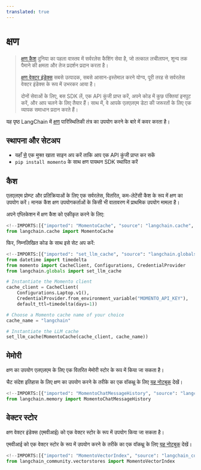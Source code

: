 ```yaml
---
translated: true
---
```


# क्षण

> [क्षण कैश](https://docs.momentohq.com/) दुनिया का पहला वास्तव में सर्वरलेस कैशिंग सेवा है, जो तत्काल लचीलापन, शून्य तक पैमाने की क्षमता और तेज प्रदर्शन प्रदान करता है।
>
> [क्षण वेक्टर इंडेक्स](https://docs.momentohq.com/vector-index) सबसे उत्पादक, सबसे आसान-इस्तेमाल करने योग्य, पूरी तरह से सर्वरलेस वेक्टर इंडेक्स के रूप में उभरकर आया है।
>
> दोनों सेवाओं के लिए, बस SDK लें, एक API कुंजी प्राप्त करें, अपने कोड में कुछ पंक्तियां इनपुट करें, और आप चलने के लिए तैयार हैं। साथ में, वे आपके एलएलएम डेटा की जरूरतों के लिए एक व्यापक समाधान प्रदान करते हैं।

यह पृष्ठ LangChain में [क्षण](https://gomomento.com) पारिस्थितिकी तंत्र का उपयोग करने के बारे में कवर करता है।

## स्थापना और सेटअप

- यहाँ [से](https://console.gomomento.com/) एक मुफ्त खाता साइन अप करें ताकि आप एक API कुंजी प्राप्त कर सकें
- `pip install momento` के साथ क्षण पायथन SDK स्थापित करें

## कैश

एलएलएम प्रोम्प्ट और प्रतिक्रियाओं के लिए एक सर्वरलेस, वितरित, कम-लेटेंसी कैश के रूप में क्षण का उपयोग करें। मानक कैश क्षण उपयोगकर्ताओं के किसी भी वातावरण में प्राथमिक उपयोग मामला है।

अपने एप्लिकेशन में क्षण कैश को एकीकृत करने के लिए:

```python
<!--IMPORTS:[{"imported": "MomentoCache", "source": "langchain.cache", "docs": "https://api.python.langchain.com/en/latest/cache/langchain_community.cache.MomentoCache.html", "title": "Momento"}]-->
from langchain.cache import MomentoCache
```

फिर, निम्नलिखित कोड के साथ इसे सेट अप करें:

```python
<!--IMPORTS:[{"imported": "set_llm_cache", "source": "langchain.globals", "docs": "https://api.python.langchain.com/en/latest/globals/langchain.globals.set_llm_cache.html", "title": "Momento"}]-->
from datetime import timedelta
from momento import CacheClient, Configurations, CredentialProvider
from langchain.globals import set_llm_cache

# Instantiate the Momento client
cache_client = CacheClient(
    Configurations.Laptop.v1(),
    CredentialProvider.from_environment_variable("MOMENTO_API_KEY"),
    default_ttl=timedelta(days=1))

# Choose a Momento cache name of your choice
cache_name = "langchain"

# Instantiate the LLM cache
set_llm_cache(MomentoCache(cache_client, cache_name))
```

## मेमोरी

क्षण का उपयोग एलएलएम के लिए एक वितरित मेमोरी स्टोर के रूप में किया जा सकता है।

चैट संदेश इतिहास के लिए क्षण का उपयोग करने के तरीके का एक वॉकथ्रू के लिए [यह नोटबुक](/docs/integrations/memory/momento_chat_message_history) देखें।

```python
<!--IMPORTS:[{"imported": "MomentoChatMessageHistory", "source": "langchain.memory", "docs": "https://api.python.langchain.com/en/latest/chat_message_histories/langchain_community.chat_message_histories.momento.MomentoChatMessageHistory.html", "title": "Momento"}]-->
from langchain.memory import MomentoChatMessageHistory
```

## वेक्टर स्टोर

क्षण वेक्टर इंडेक्स (एमवीआई) को एक वेक्टर स्टोर के रूप में उपयोग किया जा सकता है।

एमवीआई को एक वेक्टर स्टोर के रूप में उपयोग करने के तरीके का एक वॉकथ्रू के लिए [यह नोटबुक](/docs/integrations/vectorstores/momento_vector_index) देखें।

```python
<!--IMPORTS:[{"imported": "MomentoVectorIndex", "source": "langchain_community.vectorstores", "docs": "https://api.python.langchain.com/en/latest/vectorstores/langchain_community.vectorstores.momento_vector_index.MomentoVectorIndex.html", "title": "Momento"}]-->
from langchain_community.vectorstores import MomentoVectorIndex
```
